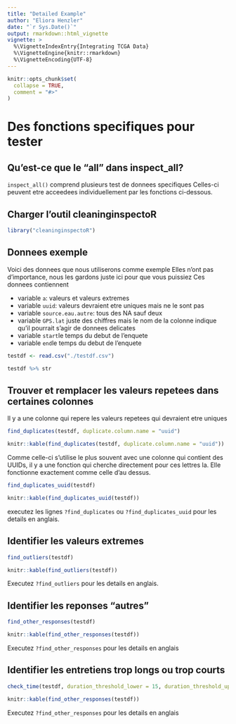 ```yaml
---
title: "Detailed Example"
author: "Eliora Henzler"
date: "`r Sys.Date()`"
output: rmarkdown::html_vignette
vignette: >
  %\VignetteIndexEntry{Integrating TCGA Data}
  %\VignetteEngine{knitr::rmarkdown}
  %\VignetteEncoding{UTF-8}
---
```


```r
knitr::opts_chunk$set(
  collapse = TRUE,
  comment = "#>"
)
```


# Des fonctions specifiques pour tester 

## Qu'est-ce que le "all" dans inspect_all?

`inspect_all()` comprend plusieurs test de donnees specifiques
Celles-ci peuvent etre  acceedees individuellement par les fonctions ci-dessous.

## Charger l'outil cleaninginspectoR

```r
library("cleaninginspectoR")
```

## Donnees exemple

Voici des donnees que nous utiliserons comme exemple
Elles n'ont pas d'importance, nous les gardons juste ici pour que vous puissiez 
Ces donnees contiennent

- variable `a`: valeurs et valeurs extremes 
- variable `uuid`: valeurs devraient etre uniques mais ne le sont pas 
- variable `source.eau.autre`: tous des NA sauf deux
- variable `GPS.lat` juste des chiffres mais le nom de la colonne indique qu'il pourrait s'agir de donnees delicates
- variable `start`le temps du debut de l'enquete
- variable `end`le temps du debut de l'enquete


```r
testdf <- read.csv("./testdf.csv")

testdf %>% str
```

## Trouver et remplacer les valeurs repetees dans certaines colonnes

Il y a une colonne qui repere les valeurs repetees qui devraient etre uniques

```r
find_duplicates(testdf, duplicate.column.name = "uuid")
```

```r
knitr::kable(find_duplicates(testdf, duplicate.column.name = "uuid"))
```

Comme celle-ci s'utilise le plus souvent avec une colonne qui contient des UUIDs, il y a une fonction qui cherche directement pour ces lettres la. Elle fonctionne exactement comme celle d'au dessus.

```r
find_duplicates_uuid(testdf)
```

```r
knitr::kable(find_duplicates_uuid(testdf))
```

executez les lignes `?find_duplicates` ou `?find_duplicates_uuid` pour les details en anglais. 

## Identifier les valeurs extremes 

```r
find_outliers(testdf)
```

```r
knitr::kable(find_outliers(testdf))
```

Executez `?find_outliers` pour les details en anglais. 

## Identifier les reponses "autres"

```r
find_other_responses(testdf)
```

```r
knitr::kable(find_other_responses(testdf))

```

Executez `?find_other_responses` pour les details en anglais

## Identifier les entretiens trop longs ou trop courts

```r
check_time(testdf, duration_threshold_lower = 15, duration_threshold_upper = 100)
```

```r
knitr::kable(find_other_responses(testdf))

```

Executez `?find_other_responses` pour les details en anglais

